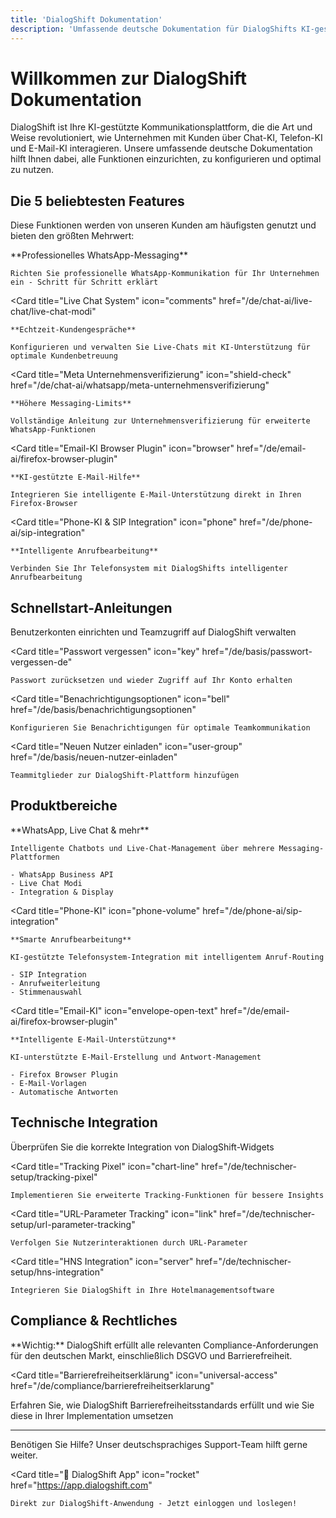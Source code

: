 ```yaml
---
title: 'DialogShift Dokumentation'
description: 'Umfassende deutsche Dokumentation für DialogShifts KI-gestützte Kommunikationsplattform'
---
```


# Willkommen zur DialogShift Dokumentation

DialogShift ist Ihre KI-gestützte Kommunikationsplattform, die die Art und Weise revolutioniert, wie Unternehmen mit Kunden über Chat-KI, Telefon-KI und E-Mail-KI interagieren. Unsere umfassende deutsche Dokumentation hilft Ihnen dabei, alle Funktionen einzurichten, zu konfigurieren und optimal zu nutzen.

## Die 5 beliebtesten Features

Diese Funktionen werden von unseren Kunden am häufigsten genutzt und bieten den größten Mehrwert:

<CardGroup cols={2}>
  <Card
    title="WhatsApp Business API"
    icon="whatsapp"
    href="/de/chat-ai/whatsapp/business-api-grundlagen"
  >
    **Professionelles WhatsApp-Messaging**
    
    Richten Sie professionelle WhatsApp-Kommunikation für Ihr Unternehmen ein - Schritt für Schritt erklärt
  </Card>
  
  <Card
    title="Live Chat System"
    icon="comments"
    href="/de/chat-ai/live-chat/live-chat-modi"
  >
    **Echtzeit-Kundengespräche**
    
    Konfigurieren und verwalten Sie Live-Chats mit KI-Unterstützung für optimale Kundenbetreuung
  </Card>
  
  <Card
    title="Meta Unternehmensverifizierung"
    icon="shield-check"
    href="/de/chat-ai/whatsapp/meta-unternehmensverifizierung"
  >
    **Höhere Messaging-Limits**
    
    Vollständige Anleitung zur Unternehmensverifizierung für erweiterte WhatsApp-Funktionen
  </Card>
  
  <Card
    title="Email-KI Browser Plugin"
    icon="browser"
    href="/de/email-ai/firefox-browser-plugin"
  >
    **KI-gestützte E-Mail-Hilfe**
    
    Integrieren Sie intelligente E-Mail-Unterstützung direkt in Ihren Firefox-Browser
  </Card>
  
  <Card
    title="Phone-KI & SIP Integration"
    icon="phone"
    href="/de/phone-ai/sip-integration"
  >
    **Intelligente Anrufbearbeitung**
    
    Verbinden Sie Ihr Telefonsystem mit DialogShifts intelligenter Anrufbearbeitung
  </Card>
</CardGroup>

## Schnellstart-Anleitungen

<CardGroup cols={2}>
  <Card
    title="Ersten Benutzer erstellen"
    icon="user-plus"
    href="/de/basis/user-erstellen"
  >
    Benutzerkonten einrichten und Teamzugriff auf DialogShift verwalten
  </Card>
  
  <Card
    title="Passwort vergessen"
    icon="key"
    href="/de/basis/passwort-vergessen-de"
  >
    Passwort zurücksetzen und wieder Zugriff auf Ihr Konto erhalten
  </Card>
  
  <Card
    title="Benachrichtigungsoptionen"
    icon="bell"
    href="/de/basis/benachrichtigungsoptionen"
  >
    Konfigurieren Sie Benachrichtigungen für optimale Teamkommunikation
  </Card>
  
  <Card
    title="Neuen Nutzer einladen"
    icon="user-group"
    href="/de/basis/neuen-nutzer-einladen"
  >
    Teammitglieder zur DialogShift-Plattform hinzufügen
  </Card>
</CardGroup>

## Produktbereiche

<CardGroup cols={3}>
  <Card
    title="Chat-KI"
    icon="message-bot"
    href="/de/chat-ai/live-chat/live-chat-modi"
  >
    **WhatsApp, Live Chat & mehr**
    
    Intelligente Chatbots und Live-Chat-Management über mehrere Messaging-Plattformen
    
    - WhatsApp Business API
    - Live Chat Modi
    - Integration & Display
  </Card>
  
  <Card
    title="Phone-KI"
    icon="phone-volume"
    href="/de/phone-ai/sip-integration"
  >
    **Smarte Anrufbearbeitung**
    
    KI-gestützte Telefonsystem-Integration mit intelligentem Anruf-Routing
    
    - SIP Integration
    - Anrufweiterleitung
    - Stimmenauswahl
  </Card>
  
  <Card
    title="Email-KI"
    icon="envelope-open-text"
    href="/de/email-ai/firefox-browser-plugin"
  >
    **Intelligente E-Mail-Unterstützung**
    
    KI-unterstützte E-Mail-Erstellung und Antwort-Management
    
    - Firefox Browser Plugin
    - E-Mail-Vorlagen
    - Automatische Antworten
  </Card>
</CardGroup>

## Technische Integration

<CardGroup cols={2}>
  <Card
    title="Snippet-Einbindung prüfen"
    icon="code"
    href="/de/technischer-setup/snippet-einbindung-pruefen"
  >
    Überprüfen Sie die korrekte Integration von DialogShift-Widgets
  </Card>
  
  <Card
    title="Tracking Pixel"
    icon="chart-line"
    href="/de/technischer-setup/tracking-pixel"
  >
    Implementieren Sie erweiterte Tracking-Funktionen für bessere Insights
  </Card>
  
  <Card
    title="URL-Parameter Tracking"
    icon="link"
    href="/de/technischer-setup/url-parameter-tracking"
  >
    Verfolgen Sie Nutzerinteraktionen durch URL-Parameter
  </Card>
  
  <Card
    title="HNS Integration"
    icon="server"
    href="/de/technischer-setup/hns-integration"
  >
    Integrieren Sie DialogShift in Ihre Hotelmanagementsoftware
  </Card>
</CardGroup>

## Compliance & Rechtliches

<Info>
**Wichtig:** DialogShift erfüllt alle relevanten Compliance-Anforderungen für den deutschen Markt, einschließlich DSGVO und Barrierefreiheit.
</Info>

<Card
  title="Barrierefreiheitserklärung"
  icon="universal-access"
  href="/de/compliance/barrierefreiheitserklarung"
>
  Erfahren Sie, wie DialogShift Barrierefreiheitsstandards erfüllt und wie Sie diese in Ihrer Implementation umsetzen
</Card>

---

<CardGroup cols={2}>
  <Card
    title="📧 Support kontaktieren"
    icon="envelope"
    href="mailto:support@dialogshift.com"
  >
    Benötigen Sie Hilfe? Unser deutschsprachiges Support-Team hilft gerne weiter.
  </Card>
  
  <Card
    title="🚀 DialogShift App"
    icon="rocket"
    href="https://app.dialogshift.com"
  >
    Direkt zur DialogShift-Anwendung - Jetzt einloggen und loslegen!
  </Card>
</CardGroup> 